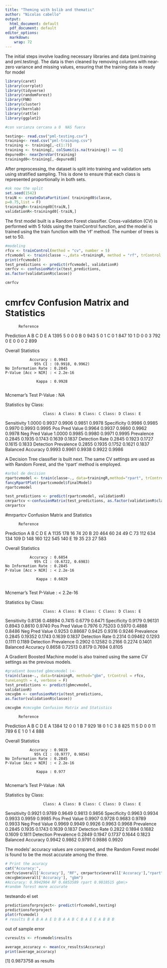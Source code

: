 ---
title: "Theming with bslib and thematic"
author: "Nicolas cabello"
output:
  html_document: default
  pdf_document: default
editor_options:
  markdown:
    wrap: 72
---

The initial steps involve loading necessary libraries and data
(pml.training and pml.testing). The data is then cleaned by removing
columns with near-zero variance and missing values, ensuring that the
training data is ready for model

```{r}
library(caret)
library(corrplot)
library(tidyverse)
library(randomForest)
library(FNN)
library(cluster)
library(kernlab)
library(rattle)
library(ggplot2) 

```

```{r}
#con varianza cercana a 0  NAS fuera

testing<- read.csv("pml-testing.csv")
training<- read.csv("pml-training.csv")
training <- training[,-c(1:7)] 
training <- training[, colSums(is.na(training)) == 0]
depured0<- nearZeroVar(training)
trainingd0<-training[,-depured0]
```

After preprocessing, the dataset is split into training and validation
sets using stratified sampling. This is done to ensure that each class
is represented proportionally in both sets.

```{r}
#ok now the split
set.seed(1542) 
traiN <- createDataPartition( trainingd0$classe,
p=0.75,list = F)
trainingR<-trainingd0[traiN,]
validationR<-trainingd0[-traiN,]
```

The first model built is a Random Forest classifier. Cross-validation
(CV) is performed with 5 folds using the trainControl function, and the
model is trained using the train function with the 'rf' method. The
number of trees is set to 50.

```{r}
#modeling
rfcv <- trainControl(method = "cv", number = 5) 
rfcvmodel <- train(classe ~.,data =trainingR, method = "rf", trControl = rfcv,tuneLength =5,ntree=50) 
print(rfcvmodel)
test_predictions <- predict(rfcvmodel, validationR)
cmrfcv <- confusionMatrix(test_predictions,
as.factor(validationR$classe))

cmrfcv 
```
# cmrfcv Confusion Matrix and Statistics

          Reference

Prediction A B C D E 
A 1395 5 0 0 0 
B 0 943 5 0 1 
C 0 1 847 10 1 
D 0 0 3 792 0
E 0 0 0 2 899

Overall Statistics

               Accuracy : 0.9943          
                 95% CI : (0.9918, 0.9962)
    No Information Rate : 0.2845          
    P-Value [Acc > NIR] : < 2.2e-16       
                                          
                  Kappa : 0.9928          
                                          

Mcnemar's Test P-Value : NA

Statistics by Class:

                     Class: A Class: B Class: C Class: D Class: E

Sensitivity 1.0000 0.9937 0.9906 0.9851 0.9978 Specificity 0.9986 0.9985
0.9970 0.9993 0.9995 Pos Pred Value 0.9964 0.9937 0.9860 0.9962 0.9978
Neg Pred Value 1.0000 0.9985 0.9980 0.9971 0.9995 Prevalence 0.2845
0.1935 0.1743 0.1639 0.1837 Detection Rate 0.2845 0.1923 0.1727 0.1615
0.1833 Detection Prevalence 0.2855 0.1935 0.1752 0.1621 0.1837 Balanced
Accuracy 0.9993 0.9961 0.9938 0.9922 0.9986


A Decision Tree classifier is built next. The same CV settings are used
as with Random Forest, and the 'rpart' method is employed.

```{r}
#arbol de decision 
rpartcvmodel <- train(classe~., data=trainingR,method="rpart", trControl = rfcv, tuneLength = 10)
fancyRpartPlot(rpartcvmodel$finalModel) 
rpartcvmodel

test_predictions <- predict(rpartcvmodel, validationR)
cmrpartcv <-confusionMatrix(test_predictions, as.factor(validationR$classe))
cmrpartcv 
```
#mrpartcv Confusion Matrix and Statistics

          Reference

Prediction A B C D E A 1135 178 16 74 20 B 20 464 60 24 49 C 73 112 634
134 109 D 148 160 122 545 140 E 19 35 23 27 583

Overall Statistics

               Accuracy : 0.6854          
                 95% CI : (0.6722, 0.6983)
    No Information Rate : 0.2845          
    P-Value [Acc > NIR] : < 2.2e-16       
                                          
                  Kappa : 0.6029          
                                          

Mcnemar's Test P-Value : \< 2.2e-16

Statistics by Class:

                     Class: A Class: B Class: C Class: D Class: E

Sensitivity 0.8136 0.48894 0.7415 0.6779 0.6471 Specificity 0.9179
0.96131 0.8943 0.8610 0.9740 Pos Pred Value 0.7976 0.75203 0.5970 0.4888
0.8486 Neg Pred Value 0.9253 0.88687 0.9425 0.9316 0.9246 Prevalence
0.2845 0.19352 0.1743 0.1639 0.1837 Detection Rate 0.2314 0.09462 0.1293
0.1111 0.1189 Detection Prevalence 0.2902 0.12582 0.2166 0.2274 0.1401
Balanced Accuracy 0.8658 0.72513 0.8179 0.7694 0.8105

A Gradient Boosted Machine model is also trained using the same CV
settings as the previous models.

```{r}

#gradient boosted gbmcvmodel \<-
train(classe~., data=trainingR, method="gbm", trControl = rfcv,
tuneLength = 4, verbose = F) 
test_predictions <- predict(gbmcvmodel,
validationR) 
cmcvgbm <- confusionMatrix(test_predictions,
as.factor(validationR$classe))

cmcvgbm #cmcvgbm Confusion Matrix and Statistics
```
          Reference

Prediction A B C D E A 1384 12 0 0 1 B 7 929 18 0 1 C 3 8 825 11 5 D 0 0
11 789 6 E 1 0 1 4 888

Overall Statistics

               Accuracy : 0.9819          
                 95% CI : (0.9777, 0.9854)
    No Information Rate : 0.2845          
    P-Value [Acc > NIR] : < 2.2e-16       
                                          
                  Kappa : 0.977           
                                          

Mcnemar's Test P-Value : NA

Statistics by Class:

                     Class: A Class: B Class: C Class: D Class: E

Sensitivity 0.9921 0.9789 0.9649 0.9813 0.9856 Specificity 0.9963 0.9934
0.9933 0.9959 0.9985 Pos Pred Value 0.9907 0.9728 0.9683 0.9789 0.9933
Neg Pred Value 0.9969 0.9949 0.9926 0.9963 0.9968 Prevalence 0.2845
0.1935 0.1743 0.1639 0.1837 Detection Rate 0.2822 0.1894 0.1682 0.1609
0.1811 Detection Prevalence 0.2849 0.1947 0.1737 0.1644 0.1823 Balanced
Accuracy 0.9942 0.9862 0.9791 0.9886 0.9920


The models' accuracy values are compared, and the Random Forest model is
found to be the most accurate among the three.

```{r}

# Print the acuracy
cat("Accuracy:",
cmrfcv$overall['Accuracy'], "RF", cmrpartcv$overall['Accuracy'],"rpart",
cmcvgbm$overall['Accuracy'], "gbm")
#Accuracy: 0.9942904 RF 0.6853589 rpart 0.9818515 gbm\> 
#random forest more accurate
```

testeando el set

```{r}

predictionsforproject<- predict(rfcvmodel,testing)
predictionsforproject 
plot(rfcvmodel) 
# results B A B A A E D B A A B C B A E E A B B B
```
out of sample error
```{r}
cvresults <- rfcvmodel$results

average_accuracy <- mean(cv_results$Accuracy)
print(average_accuracy)
```
[1] 0.9873758 as results